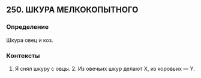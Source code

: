 ## 250. ШКУРА МЕЛКОКОПЫТНОГО
### Определение
Шкура овец и коз.

### Контексты
1. Я снял шкуру с овцы. 2. Из овечьих шкур делают X, из коровьих — Y.

